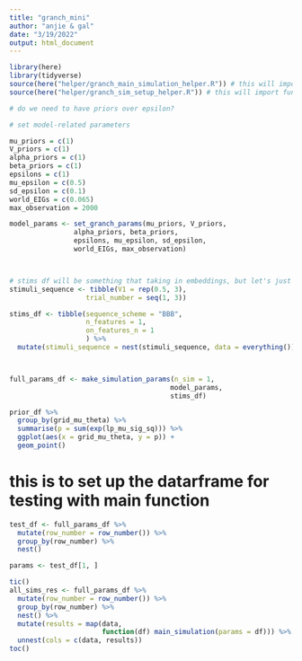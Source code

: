 ```yaml
---
title: "granch_mini"
author: "anjie & gal"
date: "3/19/2022"
output: html_document
---
```

```r
library(here)
library(tidyverse)
source(here("helper/granch_main_simulation_helper.R")) # this will import other helper functions 
source(here("helper/granch_sim_setup_helper.R")) # this will import functions that help with setting parameters 
```


```r
# do we need to have priors over epsilon? 

# set model-related parameters 

mu_priors = c(1)
V_priors = c(1) 
alpha_priors = c(1) 
beta_priors = c(1) 
epsilons = c(1) 
mu_epsilon = c(0.5)
sd_epsilon = c(0.1)
world_EIGs = c(0.065) 
max_observation = 2000

model_params <- set_granch_params(mu_priors, V_priors, 
                alpha_priors, beta_priors, 
                epsilons, mu_epsilon, sd_epsilon,
                world_EIGs, max_observation)



# stims df will be something that taking in embeddings, but let's just ignore that for now
stimuli_sequence <- tibble(V1 = rep(0.5, 3), 
                   trial_number = seq(1, 3))

stims_df <- tibble(sequence_scheme = "BBB", 
                   n_features = 1, 
                   on_features_n = 1 
                   ) %>% 
  mutate(stimuli_sequence = nest(stimuli_sequence, data = everything()))



full_params_df <- make_simulation_params(n_sim = 1,
                                        model_params, 
                                        stims_df)
```

```r
prior_df %>% 
  group_by(grid_mu_theta) %>% 
  summarise(p = sum(exp(lp_mu_sig_sq))) %>% 
  ggplot(aes(x = grid_mu_theta, y = p)) + 
  geom_point()
```

# this is to set up the datarframe for testing with main function 
```r
test_df <- full_params_df %>%
  mutate(row_number = row_number()) %>% 
  group_by(row_number) %>% 
  nest()

params <- test_df[1, ]

```


```r
tic()
all_sims_res <- full_params_df %>%
  mutate(row_number = row_number()) %>% 
  group_by(row_number) %>% 
  nest() %>%
  mutate(results = map(data,
                       function(df) main_simulation(params = df))) %>%
  unnest(cols = c(data, results))
toc()
```

